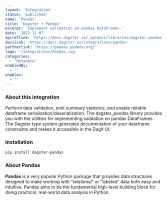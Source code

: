 ```yaml
---
layout: 'Integration'
status: 'published'
name: 'Pandas'
title: 'Dagster + Pandas'
excerpt: 'Implement validation on pandas DataFrames.'
date: '2022-11-07'
apireflink: 'https://docs.dagster.io/_apidocs/libraries/dagster-pandas'
docslink: 'https://docs.dagster.io/integrations/pandas'
partnerlink: 'https://pandas.pydata.org/'
logo: '/integrations/Pandas.svg'
categories:
  - 'Metadata'
enabledBy:
  - ''
enables:
  - ''
---
```


### About this integration

Perform data validation, emit summary statistics, and enable reliable dataframe serialization/deserialization. The dagster_pandas library provides you with the utilities for implementing validation on pandas DataFrames. The Dagster type system generates documentation of your dataframe constraints and makes it accessible in the Dagit UI.

### Installation

```bash
pip install dagster-pandas
```

### About Pandas

**Pandas** is a very popular Python package that provides data structures designed to make working with “relational” or “labeled” data both easy and intuitive.
Pandas aims to be the fundamental high-level building block for doing practical, real-world data analysis in Python.
